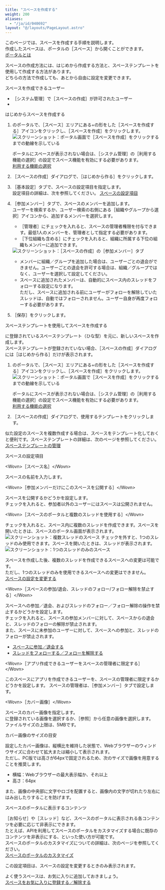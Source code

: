 ```yaml
---
title: "スペースを作成する"
weight: 200
aliases:
  - "/ja/id/040692"
layout: "@/layouts/PageLayout.astro"
---
```




このページでは、スペースを作成する手順を説明します。  
作成したスペースは、ポータルの<Wovn>［スペース］</Wovn>から開くことができます。  
[ポータルとは](/k/ja/id/040617.html)

スペースの作成方法には、はじめから作成する方法と、スペーステンプレートを使用して作成する方法があります。  
どちらの方法で作成しても、あとから自由に設定を変更できます。

<Heading id="space_add_space_10">スペースを作成できるユーザー</Heading>

* <Wovn>［<Kintone />システム管理］</Wovn>で<Wovn>［スペースの作成］</Wovn>が許可されたユーザー
* <SlashAdministrators />

<Heading id="space_add_space_20">はじめからスペースを作成する</Heading>

1. <Kintone />のポータルで、<Wovn>［スペース］</Wovn>エリアにある+の形をした<Wovn>［スペースを作成する］</Wovn>アイコンをクリックし、<Wovn>［スペースを作成］</Wovn>をクリックします。  
   <Img src="/k/kintone/img-ja/add_space_img01.png" alt="スクリーンショット：ポータル画面で［スペースを作成］をクリックするまでの動線を示している" />

   <Note>

   ポータルにスペースが表示されない場合は、<Wovn>［<Kintone />システム管理］</Wovn>の<Wovn>［利用する機能の選択］</Wovn>の設定でスペース機能を有効にする必要があります。  
   [利用する機能の選択](/k/ja/id/04031.html)

   </Note>

1. <Wovn>［スペースの作成］</Wovn>ダイアログで、<Wovn>［はじめから作る］</Wovn>をクリックします。

1. <Wovn>［基本設定］</Wovn>タブで、スペースの設定項目を指定します。  
    設定項目の詳細は、次を参照してください。
    [スペースの設定項目](#space_add_space_30)

1. <Wovn>［参加メンバー］</Wovn>タブで、スペースのメンバーを追加します。  
   ユーザーを検索するか、ユーザー検索の右側にある<Wovn>［組織やグループから選択］</Wovn>アイコンから、追加するメンバーを選択します。

   * <Wovn>［管理者］</Wovn>にチェックを入れると、スペースの管理者権限を付与できます。最低1人のメンバーを、管理者として指定する必要があります。<Wovn></Wovn>
   * <Wovn>［下位組織も含める］</Wovn>にチェックを入れると、組織に所属する下位の組織もメンバーに追加できます。  
    <Img src="/k/kintone/img-ja/add_space_img03.png" alt="スクリーンショット：［スペースの作成］の［参加メンバー］タブ" />

   <Note>

   * メンバーに組織／グループを追加した場合は、ユーザーごとの退会ができません。ユーザーごとの退会を許可する場合は、組織／グループではなく、ユーザーを選択して設定してください。
   * スペースに追加されたメンバーは、自動的にスペース内のスレッドをフォローする設定になります。  
     ただし、スペースに追加される前にユーザーがフォローを解除していたスレッドは、自動ではフォローされません。ユーザー自身が再度フォローする必要があります。

   </Note>

1. <Wovn>［保存］</Wovn>をクリックします。

<Heading id="space_add_space_30">スペーステンプレートを使用してスペースを作成する</Heading>

<Kintone />に登録されているスペーステンプレート（ひな型）を元に、新しいスペースを作成します。  
スペーステンプレートが登録されていない場合、<Wovn>［スペースの作成］</Wovn>ダイアログには<Wovn>［はじめから作る］</Wovn>だけが表示されます。

1. <Kintone />のポータルで、<Wovn>［スペース］</Wovn>エリアにある+の形をした<Wovn>［スペースを作成する］</Wovn>アイコンをクリックし、<Wovn>［スペースを作成］</Wovn>をクリックします。  
   <Img src="/k/kintone/img-ja/add_space_img01.png" alt="スクリーンショット：ポータル画面で［スペースを作成］をクリックするまでの動線を示している" />

   <Note>

   ポータルにスペースが表示されない場合は、<Wovn>［<Kintone />システム管理］</Wovn>の<Wovn>［利用する機能の選択］</Wovn>の設定でスペース機能を有効にする必要があります。  
   [利用する機能の選択](/k/ja/id/04031.html)

   </Note>

1. <Wovn>［スペースの作成］</Wovn>ダイアログで、使用するテンプレートをクリックします。

<Hint>

似た設定のスペースを複数作成する場合は、スペースをテンプレート化しておくと便利です。スペーステンプレートの詳細は、次のページを参照してください。  
[スペーステンプレートの管理](/k/ja/id/04074.html)

</Hint>

<Heading id="space_add_space_40">スペースの設定項目</Heading>

<Heading level={3} id="space_add_space_4010">&lt;Wovn&gt;［スペース名］&lt;/Wovn&gt;</Heading>

スペースの名前を入力します。

<Heading level={3} id="space_add_space_4020">&lt;Wovn&gt;［参加メンバーだけにこのスペースを公開する］&lt;/Wovn&gt;</Heading>

スペースを公開するかどうかを設定します。  
チェックを入れると、参加者以外のユーザーにはスペースは公開されません。

<Heading level={3} id="space_add_space_4030">&lt;Wovn&gt;［スペースのポータルと複数のスレッドを使用する］&lt;/Wovn&gt;</Heading>

チェックを入れると、スペース内に複数のスレッドを作成できます。スペースを開いたときは、スペースのポータル画面が表示されます。  
<Img src="/k/kintone/img-ja/add_space_02.png" alt="スクリーンショット：複数スレッドのスペース" />
チェックを外すと、1つのスレッドのみ使用できます。スペースを開いたときは、スレッドが表示されます。  
<Img src="/k/kintone/img-ja/add_space_01.png" alt="スクリーンショット：1つのスレッドのみのスペース" />

スペースを作成した後、複数のスレッドを作成できるスペースへの変更は可能です。  
ただし、1つのスレッドのみを使用できるスペースへの変更はできません。  
[スペースの設定を変更する](/k/ja/id/040696.html)

<Heading level={3} id="space_add_space_4040">&lt;Wovn&gt;［スペースの参加/退会、スレッドのフォロー/フォロー解除を禁止する］&lt;/Wovn&gt;</Heading>

スペースへの参加／退会、およびスレッドのフォロー／フォロー解除の操作を禁止するかどうかを設定します。  
チェックを入れると、スペースの参加メンバーに対して、スペースからの退会と、スレッドのフォローの解除が禁止されます。  
また、スペースに未参加のユーザーに対して、スペースへの参加と、スレッドのフォローが禁止されます。

* [スペースに参加／退会する](/k/ja/id/040701.html)
* [スレッドをフォローする／フォローを解除する](/k/ja/id/040700.html)

<Heading level={3} id="space_add_space_4050">&lt;Wovn&gt;［アプリ作成できるユーザーをスペースの管理者に限定する］&lt;/Wovn&gt;</Heading>

このスペースにアプリを作成できるユーザーを、スペースの管理者に限定するかどうかを設定します。
スペースの管理者は、<Wovn>［参加メンバー］</Wovn>タブで設定します。<Wovn></Wovn>

<Heading level={3} id="space_add_space_4060">&lt;Wovn&gt;［カバー画像］&lt;/Wovn&gt;</Heading>

スペースのカバー画像を指定します。  
<Kintone />に登録されている画像を選択するか、<Wovn>［参照］</Wovn>から任意の画像を選択します。  
ファイルサイズの上限は、5MBです。

<Heading level={4} id="space_add_space_406010">カバー画像のサイズの目安</Heading>

設定したカバー画像は、縦横比を維持した状態で、Webブラウザーのウィンドウサイズに合わせて拡大または縮小して表示されます。  
ただし、PC版では高さが64pxで固定されるため、次のサイズで画像を用意することを推奨します。

* 横幅：Webブラウザーの最大表示幅か、それ以上
* 高さ：64px

また、画像の中央部に文字やロゴを配置すると、画像内の文字が切れたり左右にはみ出したりすることを防げます。

<Heading level={3} id="space_change_space_2070">スペースのポータルに表示するコンテンツ</Heading>

<Wovn>［お知らせ］</Wovn>や<Wovn>［スレッド］</Wovn>など、スペースのポータルに表示される各コンテンツを必要に応じて非表示にできます。  
たとえば、APIを利用してスペースのポータルをカスタマイズする場合に既存のコンテンツを非表示にする、といった使い方が可能です。  
スペースのポータルのカスタマイズについての詳細は、次のページを参照してください。  
[スペースのポータルのカスタマイズ](/k/ja/id/040697.html#space_add_space_406010)

この設定項目は、スペースの設定を変更するときのみ表示されます。

<Note>

よく使うスペースは、お気に入りに追加しておきましょう。  
[スペースをお気に入りに登録する／解除する](/k/ja/id/040706.html)

</Note>
